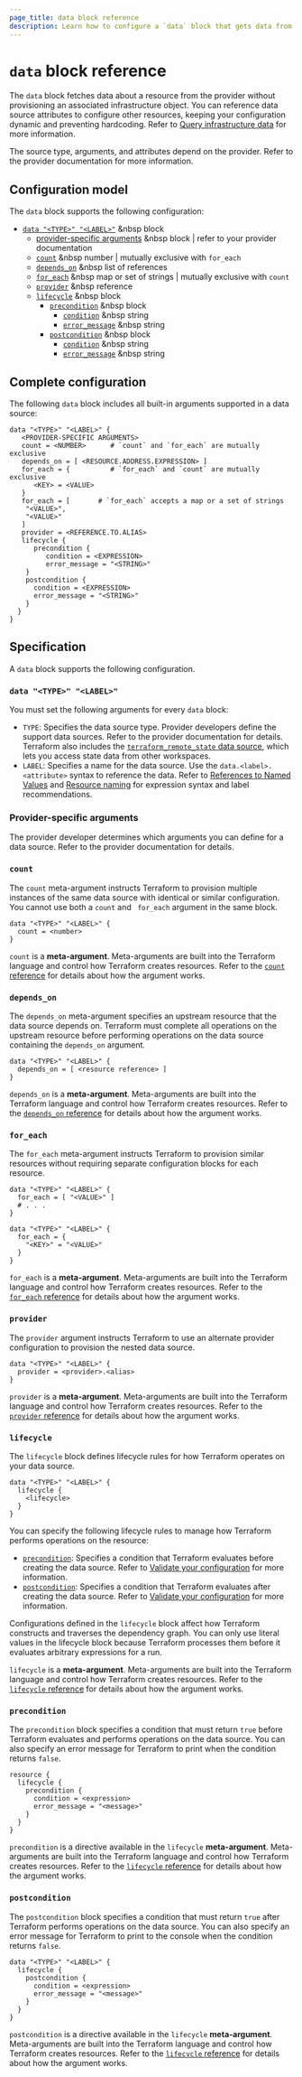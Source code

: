 ```yaml
---
page_title: data block reference
description: Learn how to configure a `data` block that gets data from the specified data source for use in the configuration.
---
```


# `data` block reference

The `data` block fetches data about a resource from the provider without provisioning an associated infrastructure object. You can reference data source attributes to configure other resources, keeping your configuration dynamic and preventing hardcoding. Refer to [Query infrastructure data](/terraform/language/data-sources) for more information.

The source type, arguments, and attributes depend on the provider. Refer to the provider documentation for more information.

## Configuration model

The `data` block supports the following configuration:

- [`data "<TYPE>" "<LABEL>"`](#data) &nbsp block
  - [provider-specific arguments](#provider-specific-arguments) &nbsp block | refer to your provider documentation
  - [`count`](#count) &nbsp number | mutually exclusive with `for_each`
  - [`depends_on`](#depends_on) &nbsp list of references
  - [`for_each`](#for_each) &nbsp map or set of strings | mutually exclusive with `count`
  - [`provider`](#provider) &nbsp reference
  - [`lifecycle`](#lifecycle) &nbsp block
    - [`precondition`](#precondition) &nbsp block
      - [`condition`](#precondition) &nbsp string
      - [`error_message`](#precondition) &nbsp string
    - [`postcondition`](#postcondition) &nbsp block
      - [`condition`](#postcondition) &nbsp string
      - [`error_message`](#postcondition) &nbsp string

## Complete configuration

The following `data` block includes all built-in arguments supported in a data source:

```hcl
data "<TYPE>" "<LABEL>" {
   <PROVIDER-SPECIFIC ARGUMENTS>
   count = <NUMBER>      # `count` and `for_each` are mutually exclusive
   depends_on = [ <RESOURCE.ADDRESS.EXPRESSION> ]
   for_each = {          # `for_each` and `count` are mutually exclusive
      <KEY> = <VALUE>
   }
   for_each = [       # `for_each` accepts a map or a set of strings
    "<VALUE>",
    "<VALUE>"
   ]
   provider = <REFERENCE.TO.ALIAS>
   lifecycle {
      precondition {
         condition = <EXPRESSION>
         error_message = "<STRING>"
    }
    postcondition {
      condition = <EXPRESSION>
      error_message = "<STRING>"
    }
  }
}
```

## Specification

A `data` block supports the following configuration.

### `data "<TYPE>" "<LABEL>"`

You must set the following arguments for every `data` block:

- `TYPE`: Specifies the data source type. Provider developers define the support data sources. Refer to the provider documentation for details. Terraform also includes the [`terraform_remote_state` data source](/terraform/language/state/remote-state-data), which lets you access state data from other workspaces.
- `LABEL`: Specifies a name for the data source. Use the `data.<label>.<attribute>` syntax to reference the data. Refer to [References to Named Values](/terraform/language/expressions/references) and [Resource naming](/terraform/language/style#resource-naming) for expression syntax and label recommendations.

### Provider-specific arguments

The provider developer determines which arguments you can define for a data source. Refer to the provider documentation for details.

### `count`

The `count` meta-argument instructs Terraform to provision multiple instances of the same data source with identical or similar configuration. You cannot use both a `count` and ` for_each` argument in the same block.

```hcl
data "<TYPE>" "<LABEL>" {
  count = <number>
}
```

`count` is a **meta-argument**. Meta-arguments are built into the Terraform language and control how Terraform creates resources. Refer to the [`count` reference](/terraform/language/meta-arguments/count) for details about how the argument works.

### `depends_on`

The `depends_on` meta-argument specifies an upstream resource that the data source depends on. Terraform must complete all operations on the upstream resource before performing operations on the data source containing the `depends_on` argument.

```
data "<TYPE>" "<LABEL>" {
  depends_on = [ <resource reference> ]
}
```

`depends_on` is a **meta-argument**. Meta-arguments are built into the Terraform language and control how Terraform creates resources. Refer to the [`depends_on` reference](/terraform/language/meta-arguments/depends_on) for details about how the argument works.

### `for_each`

The `for_each` meta-argument instructs Terraform to provision similar resources without requiring separate configuration blocks for each resource.

<Tabs>

<Tab heading="List of values">

```hcl
data "<TYPE>" "<LABEL>" {
  for_each = [ "<VALUE>" ]
  # . . .
}
```

</Tab>

<Tab heading="Map of key-value pairs">

```hcl
data "<TYPE>" "<LABEL>" {
  for_each = {
    "<KEY>" = "<VALUE>"
  }
}
```

</Tab>

</Tabs>

`for_each` is a **meta-argument**. Meta-arguments are built into the Terraform language and control how Terraform creates resources. Refer to the [`for_each` reference](/terraform/language/meta-arguments/for_each) for details about how the argument works.


### `provider`

The `provider` argument instructs Terraform to use an alternate provider configuration to provision the nested data source.

```hcl
data "<TYPE>" "<LABEL>" {
  provider = <provider>.<alias>
}
```

`provider` is a **meta-argument**. Meta-arguments are built into the Terraform language and control how Terraform creates resources. Refer to the [`provider` reference](/terraform/language/meta-arguments/provider) for details about how the argument works.

### `lifecycle`

The `lifecycle` block defines lifecycle rules for how Terraform operates on your data source.

```hcl
data "<TYPE>" "<LABEL>" {
  lifecycle {
    <lifecycle>
  }
}
```

You can specify the following lifecycle rules to manage how Terraform performs operations on the resource:

- [`precondition`](#precondition): Specifies a condition that Terraform evaluates before creating the data source. Refer to [Validate your configuration](/terraform/language/validate) for more information.
- [`postcondition`](#postcondition): Specifies a condition that Terraform evaluates after creating the data source. Refer to [Validate your configuration](/terraform/language/validate) for more information.

Configurations defined in the `lifecycle` block affect how Terraform constructs and traverses the dependency graph. You can only use literal values in the lifecycle block because Terraform processes them before it evaluates arbitrary expressions for a run.

`lifecycle` is a **meta-argument**. Meta-arguments are built into the Terraform language and control how Terraform creates resources. Refer to the [`lifecycle` reference](/terraform/language/meta-arguments/lifecycle) for details about how the argument works.

### `precondition`

The `precondition` block specifies a condition that must return `true` before Terraform evaluates and performs operations on the data source. You can also specify an error message for Terraform to print when the condition returns `false`.

```hcl
resource {
  lifecycle {
    precondition {
      condition = <expression>
      error_message = "<message>"
    }
  }
}
```

`precondition` is a directive available in the `lifecycle` **meta-argument**. Meta-arguments are built into the Terraform language and control how Terraform creates resources. Refer to the [`lifecycle` reference](/terraform/language/meta-arguments/lifecycle) for details about how the argument works.

### `postcondition`

The `postcondition` block specifies a condition that must return `true` after Terraform performs operations on the data source. You can also specify an error message for Terraform to print to the console when the condition returns `false`.

```hcl
data "<TYPE>" "<LABEL>" {
  lifecycle {
    postcondition {
      condition = <expression>
      error_message = "<message>"
    }
  }
}
```

`postcondition` is a directive available in the `lifecycle` **meta-argument**. Meta-arguments are built into the Terraform language and control how Terraform creates resources. Refer to the [`lifecycle` reference](/terraform/language/meta-arguments/lifecycle) for details about how the argument works.
